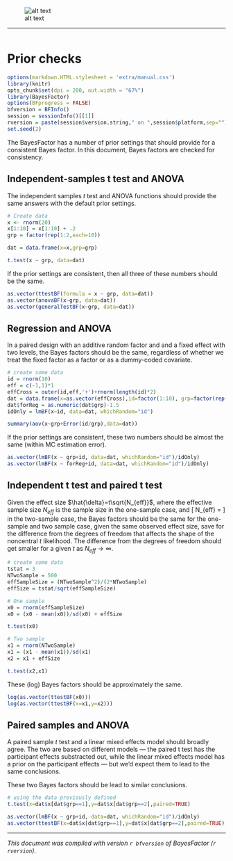 <!--
%\VignetteEngine{knitr}
%\VignetteIndexEntry{Prior checks}
\usepackage[utf8]{inputenc}
-->

![alt text](extra/logo.png)

------

```r

```

Prior checks
===========

```r
options(markdown.HTML.stylesheet = 'extra/manual.css')
library(knitr)
opts_chunk$set(dpi = 200, out.width = "67%") 
library(BayesFactor)
options(BFprogress = FALSE)
bfversion = BFInfo()
session = sessionInfo()[[1]]
rversion = paste(session$version.string," on ",session$platform,sep="")
set.seed(2)
```

The BayesFactor has a number of prior settings that should provide for a consistent Bayes factor. In this document, Bayes factors are checked for consistency.

Independent-samples t test and ANOVA
------
The independent samples $t$ test and ANOVA functions should provide the same answers with the default prior settings.

```r
# Create data
x <- rnorm(20)
x[1:10] = x[1:10] + .2
grp = factor(rep(1:2,each=10))

dat = data.frame(x=x,grp=grp)

t.test(x ~ grp, data=dat)
```

If the prior settings are consistent, then all three of these numbers should be the same.

```r
as.vector(ttestBF(formula = x ~ grp, data=dat))
as.vector(anovaBF(x~grp, data=dat))
as.vector(generalTestBF(x~grp, data=dat))
```

Regression and ANOVA
------
In a paired design with an additive random factor and and a fixed effect with two levels, the Bayes factors should be the same, regardless of whether we treat the fixed factor as a factor or as a dummy-coded covariate.

```r
# create some data
id = rnorm(10)
eff = c(-1,1)*1
effCross = outer(id,eff,'+')+rnorm(length(id)*2)
dat = data.frame(x=as.vector(effCross),id=factor(1:10), grp=factor(rep(1:2,each=length(id))))
dat$forReg = as.numeric(dat$grp)-1.5
idOnly = lmBF(x~id, data=dat, whichRandom="id")

summary(aov(x~grp+Error(id/grp),data=dat))

```

If the prior settings are consistent, these two numbers should be almost the same (within MC estimation error).
```r
as.vector(lmBF(x ~ grp+id, data=dat, whichRandom="id")/idOnly)
as.vector(lmBF(x ~ forReg+id, data=dat, whichRandom="id")/idOnly)
```

Independent t test and paired t test
-------
Given the effect size $\hat{\delta}=t\sqrt{N_{eff}}$, where the effective sample size $N_{eff}$ is the sample size in the one-sample case, and
\[
N_{eff} = \frac{N_1N_2}{N_1+N_2}
\]
in the two-sample case, the Bayes factors should be the same for the one-sample and two sample case, given the same observed effect size, save for the difference from the degrees of freedom that affects the shape of the noncentral $t$ likelihood. The difference from the degrees of freedom should get smaller for a given $t$ as $N_{eff}\rightarrow\infty$.

```r
# create some data
tstat = 3
NTwoSample = 500
effSampleSize = (NTwoSample^2)/(2*NTwoSample)
effSize = tstat/sqrt(effSampleSize)

# One sample
x0 = rnorm(effSampleSize)
x0 = (x0 - mean(x0))/sd(x0) + effSize

t.test(x0)

# Two sample
x1 = rnorm(NTwoSample)
x1 = (x1 - mean(x1))/sd(x1)
x2 = x1 + effSize

t.test(x2,x1)

```

These (log) Bayes factors should be approximately the same. 
```r
log(as.vector(ttestBF(x0)))
log(as.vector(ttestBF(x=x1,y=x2)))
```


Paired samples and ANOVA
------
A paired sample $t$ test and a linear mixed effects model should broadly agree. The two are based on different models &mdash; the paired t test has the participant effects substracted out, while the linear mixed effects model has a prior on the participant effects &mdash; but we'd expect them to lead to the same conclusions. 

These two Bayes factors should be lead to similar conclusions.

```r
# using the data previously defined
t.test(x=dat$x[dat$grp==1],y=dat$x[dat$grp==2],paired=TRUE)

as.vector(lmBF(x ~ grp+id, data=dat, whichRandom="id")/idOnly)
as.vector(ttestBF(x=dat$x[dat$grp==1],y=dat$x[dat$grp==2],paired=TRUE))
```

-------

*This document was compiled with version `r bfversion` of BayesFactor (`r rversion`).*
